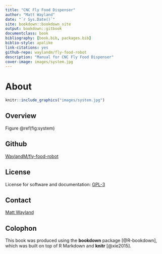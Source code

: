 ```yaml
--- 
title: "CNC Fly Food Dispenser"
author: "Matt Wayland"
date: "`r Sys.Date()`"
site: bookdown::bookdown_site
output: bookdown::gitbook
documentclass: book
bibliography: [book.bib, packages.bib]
biblio-style: apalike
link-citations: yes
github-repo: waylandm/fly-food-robot
description: "Manual for CNC Fly Food Dispenser"
cover-image: images/system.jpg
---
```



# About

```r
knitr::include_graphics("images/system.jpg")
```


## Overview

Figure \@ref(fig:system)



## Github
[WaylandM/fly-food-robot](https://github.com/WaylandM/fly-food-robot)

## License
License for software and documentation:
[GPL-3](https://www.gnu.org/licenses/gpl-3.0.en.html)

## Contact
<a href="mailto:mw283@cam.ac.uk">Matt Wayland</a>


## Colophon

This book was produced using the **bookdown** package [@R-bookdown], which was built on top of R Markdown and **knitr** [@xie2015].
